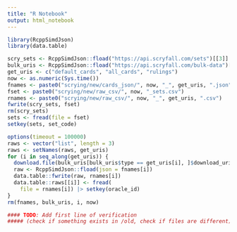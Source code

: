 ```yaml
---
title: "R Notebook"
output: html_notebook
---
```

 

```r
library(RcppSimdJson)
library(data.table)

scry_sets <- RcppSimdJson::fload("https://api.scryfall.com/sets")[[3]]
bulk_uris <- RcppSimdJson::fload("https://api.scryfall.com/bulk-data")[[3]]
get_uris <- c("default_cards", "all_cards", "rulings")
now <- as.numeric(Sys.time())
fnames <- paste0("scrying/new/cards_json/", now, "_", get_uris, ".json")
fset <- paste0("scrying/new/raw_csv/", now, "_sets.csv")
rnames <- paste0("scrying/new/raw_csv/", now, "_", get_uris, ".csv")
fwrite(scry_sets, fset)
rm(scry_sets)
sets <- fread(file = fset) 
setkey(sets, set_code)

options(timeout = 100000)
raws <- vector("list", length = 3)
raws <- setNames(raws, get_uris)
for (i in seq_along(get_uris)) {
  download.file(bulk_uris[bulk_uris$type == get_uris[i], ]$download_uri, fnames[i])
  raw <- RcppSimdJson::fload(json = fnames[i])
  data.table::fwrite(raw, rnames[i])
  data.table::raws[[i]] <- fread(
    file = rnames[i]) |> setkey(oracle_id)
}
rm(fnames, bulk_uris, i, now)

#### TODO: Add first line of verification 
##### (check if something exists in /old, check if files are different)
```

